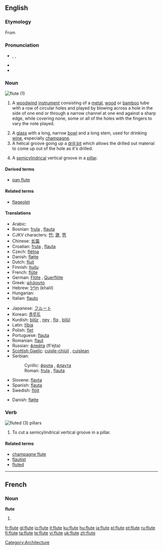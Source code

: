 {{see|flûte}}
{{wikipedia}}
==English==

===Etymology===
From {{etyl|fro|en}} {{term|flaute||lang=fro}}

===Pronunciation===
* {{enPR|floo͞t}}, {{IPA|/fluːt/}}, {{SAMPA|/flu:t/}}
* {{audio|en-us-flute.ogg|Audio (US)}}
* {{rhymes|uːt}}

===Noun===
[[Image:Western_concert_flute.jpg|thumb|flute (1)]]
{{en-noun}}

# {{context|musical instruments}} A [[woodwind]] [[instrument]] consisting of a [[metal]], [[wood]] or [[bamboo]] tube with a row of circular holes and played by blowing across a hole in the side of one end or through a narrow channel at one end against a sharp edge, while covering none, some or all of the holes with the fingers to vary the note played.
# A [[glass]] with a long, narrow [[bowl]] and a long stem, used for drinking [[wine]], especially [[champagne]]. <!--Note: "bowl" is the correct term to use here - confirmed at http://66.102.9.104/search?q=cache:N9GMnphl-vcJ:www.daacs.org/aboutDatabase/pdf/cataloging/Glass.pdf+%22parts+of+a+glass%22+stem&hl=en -->
# A helical groove going up a [[drill bit]] which allows the drilled out material to come up out of the hole as it's drilled.
# {{architecture}} A [[semicylindrical]] vertical groove in a [[pillar]].

====Derived terms====
* [[pan flute]]

====Related terms====
* [[flageolet]]

====Translations====
{{trans-top|woodwind instrument}}
* Arabic: {{Arab|[[ناي|نّاي]]}}
* Bosnian: [[frula]] {{f}}, [[flauta]] {{f}}
* CJKV characters: [[竹]]; [[篪]], [[竾]]
* Chinese: [[长笛]]
* Croatian: [[frula]] {{f}}, [[flauta]] {{f}}
* Czech: [[flétna]] {{f}}
* Danish: [[fløjte]] {{c}}
* Dutch: [[fluit]]
* Finnish: [[huilu]]
* French: [[flûte]] {{f}}
* German: [[Flöte]] {{f}}, [[Querflöte]] {{f}}
* Greek: [[φλάουτο]]
* Hebrew: [[חליל| חָלִיל]] (khalil) {{m}}
* Hungarian: {{t|hu|fuvola}}
* Italian: [[flauto]] {{m}}
{{trans-mid}}
* Japanese: [[フルート]]
* Korean: [[플루트]]
* Kurdish: [[bilûr]] {{f}}, [[ney]] {{f}}, [[fîq]] {{f}}, [[bilûl]] {{f}}
* Latin: [[tibia|tībia]] {{f}}
* Polish: [[flet]] {{m}}
* Portuguese: [[flauta]] {{f}}
* Romanian: [[flaut]] {{n}}
* Russian: [[флейта]] (fl'éjta) {{f}}
* [[Scottish Gaelic]]: [[cuisle-chiùil]] {{f}}, [[cuislean]] {{m}}
* Serbian:
*: Cyrillic: [[фрула]] {{f}}, [[флаута]] {{f}}
*: Roman: [[frula]] {{f}}, [[flauta]] {{f}}
* Slovene: [[flavta]] {{f}}
* Spanish: [[flauta]] {{f}}
* Swedish: [[flöjt]]
{{trans-bottom}}

{{trans-top|glass}}
* Danish: [[fløjte]] {{c}}
{{trans-mid}}
{{trans-bottom}}

===Verb===
[[Image:Cincinnati-life-insurance-building-detail.jpg|thumb|fluted (3) [[pillar]]s]]
{{en-verb|flutes|fluting|fluted}}

# To cut a semicylindrical vertical groove in a pillar.

====Related terms====
* [[champagne flute]]
* [[flautist]]
* [[fluted]] {{pos_a}}

[[Category:Architecture]]

----

==French==

===Noun===
'''flute'''

# {{alternative spelling of|flûte|lang=French}}

[[fr:flute]]
[[gl:flute]]
[[io:flute]]
[[it:flute]]
[[ku:flute]]
[[hu:flute]]
[[ja:flute]]
[[pl:flute]]
[[pt:flute]]
[[ru:flute]]
[[fi:flute]]
[[ta:flute]]
[[te:flute]]
[[vi:flute]]
[[uk:flute]]
[[zh:flute]]